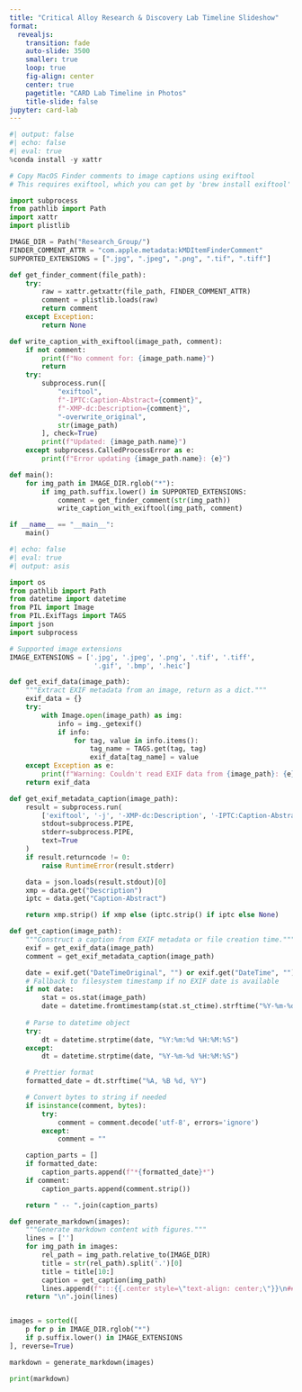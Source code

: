 ```yaml
---
title: "Critical Alloy Research & Discovery Lab Timeline Slideshow"
format:
  revealjs:
    transition: fade
    auto-slide: 3500
    smaller: true
    loop: true
    fig-align: center
    center: true
    pagetitle: "CARD Lab Timeline in Photos"
    title-slide: false
jupyter: card-lab
---
```


```python
#| output: false
#| echo: false
#| eval: true
%conda install -y xattr

# Copy MacOS Finder comments to image captions using exiftool
# This requires exiftool, which you can get by 'brew install exiftool'

import subprocess
from pathlib import Path
import xattr
import plistlib

IMAGE_DIR = Path("Research_Group/")
FINDER_COMMENT_ATTR = "com.apple.metadata:kMDItemFinderComment"
SUPPORTED_EXTENSIONS = [".jpg", ".jpeg", ".png", ".tif", ".tiff"]

def get_finder_comment(file_path):
    try:
        raw = xattr.getxattr(file_path, FINDER_COMMENT_ATTR)
        comment = plistlib.loads(raw)
        return comment
    except Exception:
        return None

def write_caption_with_exiftool(image_path, comment):
    if not comment:
        print(f"No comment for: {image_path.name}")
        return
    try:
        subprocess.run([
            "exiftool",
            f"-IPTC:Caption-Abstract={comment}",
            f"-XMP-dc:Description={comment}",
            "-overwrite_original",
            str(image_path)
        ], check=True)
        print(f"Updated: {image_path.name}")
    except subprocess.CalledProcessError as e:
        print(f"Error updating {image_path.name}: {e}")

def main():
    for img_path in IMAGE_DIR.rglob("*"):
        if img_path.suffix.lower() in SUPPORTED_EXTENSIONS:
            comment = get_finder_comment(str(img_path))
            write_caption_with_exiftool(img_path, comment)

if __name__ == "__main__":
    main()
```


```python
#| echo: false
#| eval: true
#| output: asis

import os
from pathlib import Path
from datetime import datetime
from PIL import Image
from PIL.ExifTags import TAGS
import json
import subprocess

# Supported image extensions
IMAGE_EXTENSIONS = ['.jpg', '.jpeg', '.png', '.tif', '.tiff',
                     '.gif', '.bmp', '.heic']

def get_exif_data(image_path):
    """Extract EXIF metadata from an image, return as a dict."""
    exif_data = {}
    try:
        with Image.open(image_path) as img:
            info = img._getexif()
            if info:
                for tag, value in info.items():
                    tag_name = TAGS.get(tag, tag)
                    exif_data[tag_name] = value
    except Exception as e:
        print(f"Warning: Couldn't read EXIF data from {image_path}: {e}")
    return exif_data

def get_exif_metadata_caption(image_path):
    result = subprocess.run(
        ['exiftool', '-j', '-XMP-dc:Description', '-IPTC:Caption-Abstract', image_path],
        stdout=subprocess.PIPE,
        stderr=subprocess.PIPE,
        text=True
    )
    if result.returncode != 0:
        raise RuntimeError(result.stderr)

    data = json.loads(result.stdout)[0]
    xmp = data.get("Description")
    iptc = data.get("Caption-Abstract")

    return xmp.strip() if xmp else (iptc.strip() if iptc else None)

def get_caption(image_path):
    """Construct a caption from EXIF metadata or file creation time."""
    exif = get_exif_data(image_path)
    comment = get_exif_metadata_caption(image_path)

    date = exif.get("DateTimeOriginal", "") or exif.get("DateTime", "")
    # Fallback to filesystem timestamp if no EXIF date is available
    if not date:
        stat = os.stat(image_path)
        date = datetime.fromtimestamp(stat.st_ctime).strftime("%Y-%m-%d %H:%M:%S")
    
    # Parse to datetime object
    try:
        dt = datetime.strptime(date, "%Y:%m:%d %H:%M:%S")
    except:
        dt = datetime.strptime(date, "%Y-%m-%d %H:%M:%S")

    # Prettier format
    formatted_date = dt.strftime("%A, %B %d, %Y")

    # Convert bytes to string if needed
    if isinstance(comment, bytes):
        try:
            comment = comment.decode('utf-8', errors='ignore')
        except:
            comment = ""

    caption_parts = []
    if formatted_date:
        caption_parts.append(f"*{formatted_date}*")
    if comment:
        caption_parts.append(comment.strip())

    return " -- ".join(caption_parts)

def generate_markdown(images):
    """Generate markdown content with figures."""
    lines = ['']
    for img_path in images:
        rel_path = img_path.relative_to(IMAGE_DIR)
        title = str(rel_path).split('.')[0]
        title = title[10:]
        caption = get_caption(img_path)
        lines.append(f":::{{.center style=\"text-align: center;\"}}\n## {title}\n\n![{caption}]({IMAGE_DIR}{os.sep}{rel_path})\n:::\n")
    return "\n".join(lines)


images = sorted([
    p for p in IMAGE_DIR.rglob("*")
    if p.suffix.lower() in IMAGE_EXTENSIONS
], reverse=True)

markdown = generate_markdown(images)

print(markdown)
```